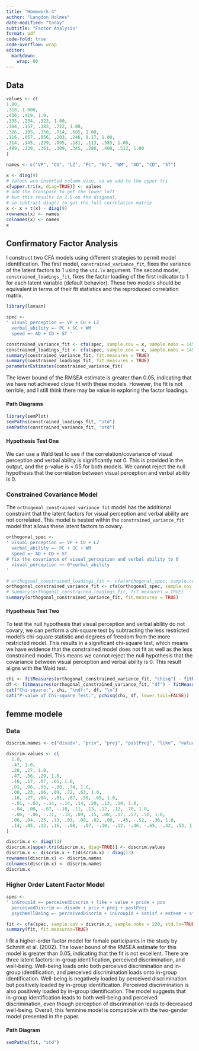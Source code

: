 ```yaml
---
title: "Homework 4"
author: "Langdon Holmes"
date-modified: "today"
subtitle: "Factor Analysis"
format: pdf
code-fold: true
code-overflow: wrap
editor: 
  markdown: 
    wrap: 80
---
```


## Data

```r
values <- c(
1.00,
.318, 1.000,
.436, .419, 1.0,
.335, .234, .323, 1.00,
.304, .157, .283, .722, 1.00,
.326, .195, .350, .714, .685, 1.00,
.116, .057, .056, .203, .246, 0.17, 1.00,
.314, .145, .229, .095, .181, .113, .585, 1.00,
.489, .239, .361, .309, .345, .280, .408, .512, 1.00
)

names <- c("VP", "CU", "LZ", "PC", "SC", "WM", "AD", "CD", "ST")

x <- diag(9)
# Values are inserted column-wise, so we add to the upper tri
x[upper.tri(x, diag=TRUE)] <- values
# add the transpose to get the lower left
# but this results in 2.0 on the diagonal,
# so subtract diag() to get the full correlation matrix
x <- x + t(x) - diag(9)
rownames(x) <- names
colnames(x) <- names
x
```

## Confirmatory Factor Analysis
I construct two CFA models using different strategies to permit model identification. The first model, `constrained_variance_fit`, fixes the variance of the latent factors to 1 using the `std.lv` argument. The second model, `constrained_loadings_fit`, fixes the factor loading of the first indicator to 1 for each latent variable (default behavior). These two models should be equivalent in terms of their fit statistics and the reproduced correlation matrix.

```r
library(lavaan)

spec <- 
' visual_perception =~ VP + CU + LZ
  verbal_ability =~ PC + SC + WM
  speed =~ AD + CD + ST '

constrained_variance_fit <- cfa(spec, sample.cov = x, sample.nobs = 145, std.lv=TRUE)
constrained_loadings_fit <- cfa(spec, sample.cov = x, sample.nobs = 145)
summary(constrained_variance_fit, fit.measures = TRUE)
summary(constrained_loadings_fit, fit.measures = TRUE)
parameterEstimates(constrained_variance_fit)
```
The lower bound of the RMSEA estimate is greater than 0.05, indicating that we have not achieved close fit with these models. However, the fit is not terrible, and I still think there may be value in exploring the factor loadings.

#### Path Diagrams

```r
library(semPlot)
semPaths(constrained_loadings_fit, "std")
semPaths(constrained_variance_fit, "std")
```

#### Hypothesis Test One
We can use a Wald test to see if the correlation/covariance of visual perception and verbal ability is significantly not 0. This is provided in the output, and the p-value is <.05 for both models. We cannot reject the null hypothesis that the correlation between visual perception and verbal ability is 0. 


### Constrained Covariance Model

The `orthogonal_constrained_variance_fit` model has the additional constraint that the latent factors for visual perception and verbal ability are not correlated. This model is nested within the `constrained_variance_fit` model that allows these latent factors to covary.

```r
orthogonal_spec <- 
' visual_perception =~ VP + CU + LZ
  verbal_ability =~ PC + SC + WM
  speed =~ AD + CD + ST 
# fix the covariance of visual_perception and verbal ability to 0
  visual_perception ~~ 0*verbal_ability
'

# orthogonal_constrained_loadings_fit <- cfa(orthogonal_spec, sample.cov = x, sample.nobs = 145)
orthogonal_constrained_variance_fit <- cfa(orthogonal_spec, sample.cov = x, sample.nobs = 145, std.lv=TRUE)
# summary(orthogonal_constrained_loadings_fit, fit.measures = TRUE)
summary(orthogonal_constrained_variance_fit, fit.measures = TRUE)
```

#### Hypothesis Test Two

To test the null hypothesis that visual perception and verbal ability do not covary, we can perform a chi-square test by subtracting the less restricted model's chi-square statistic and degrees of freedom from the more restricted model. This results in a significant chi-square test, which means we have evidence that the constrained model does not fit as well as the less constrained model. This means we cannot reject the null hypothesis that the covariance between visual perception and verbal ability is 0. This result aligns with the Wald test.

```r
chi <- fitMeasures(orthogonal_constrained_variance_fit, "chisq") - fitMeasures(constrained_variance_fit, "chisq")
df <- fitmeasures(orthogonal_constrained_variance_fit, "df") - fitMeasures(constrained_variance_fit, "df")
cat("Chi-square:", chi, "\ndf:", df, "\n")
cat("P-value of Chi-square Test:", pchisq(chi, df, lower.tail=FALSE))
```

## femme modele

### Data

```r
discrim.names <- c("disadv", "priv", "prej", "pastPrej", "like", "value", "pride", "pos", "esteem", "satisf", "affect", "depres", "anx")

discrim.values <- c(
  1.0,
  .47, 1.0,
  .20, .27, 1.0,
  .47, .36, .29, 1.0,
  .10, .17, .07, .05, 1.0,
  .01, .06, .03, -.08, .74, 1.0,
  .08, .23, .06, .09, .72, .63, 1.0,
  .16, .27, .04, -.01, .67, .59, .65, 1.0,
  -.01, -.03, -.14, -.14, .14, .20, .13, .19, 1.0,
  -.04, .00, -.07, -.10, .11, .13, .12, .12, .70, 1.0,
  -.06, -.06, -.11, -.18, .09, .15, .08, .17, .57, .50, 1.0,
  .06, .04, .25, .13, .03, .08, .02, .00, -.45, -.52, -.36, 1.0,
  .14, .05, .12, .15, -.08, -.07, -.10, -.12, -.46, -.65, -.42, .53, 1.0
)

discrim.x <- diag(13)
discrim.x[upper.tri(discrim.x, diag=TRUE)] <- discrim.values
discrim.x <- discrim.x + t(discrim.x) - diag(13)
rownames(discrim.x) <- discrim.names
colnames(discrim.x) <- discrim.names
discrim.x
```

### Higher Order Latent Factor Model

```r
spec <-
' inGroupId =~ perceivedDiscrim + like + value + pride + pos
  perceivedDiscrim =~ disadv + priv + prej + pastPrej
  psychWellBeing =~ perceivedDiscrim + inGroupId + satisf + esteem + affect + anx + depres '

fit <- cfa(spec, sample.cov = discrim.x, sample.nobs = 220, std.lv=TRUE)
summary(fit, fit.measures=TRUE)
```
I fit a higher-order factor model for female participants in the study by Schmitt et al. (2002). The lower bound of the RMSEA estimate for this model is greater than 0.05, indicating that the fit is not excellent. There are three latent factors: in-group identification, perceived discrimination, and well-being. Well-being loads onto both perceived discrimination and in-group identification, and perceived discrimination loads onto in-group identification. Well-being is negatively loaded by perceived discrimination but positively loaded by in-group identification. Perceived discrimination is also positively loaded by in-group identification. The model suggests that in-group identification leads to both well-being and perceived discrimination, even though perception of discrimination leads to decreased well-being. Overall, this feminine model is compatible with the two-gender model presented in the paper.

#### Path Diagram

```r
semPaths(fit, "std")
```


